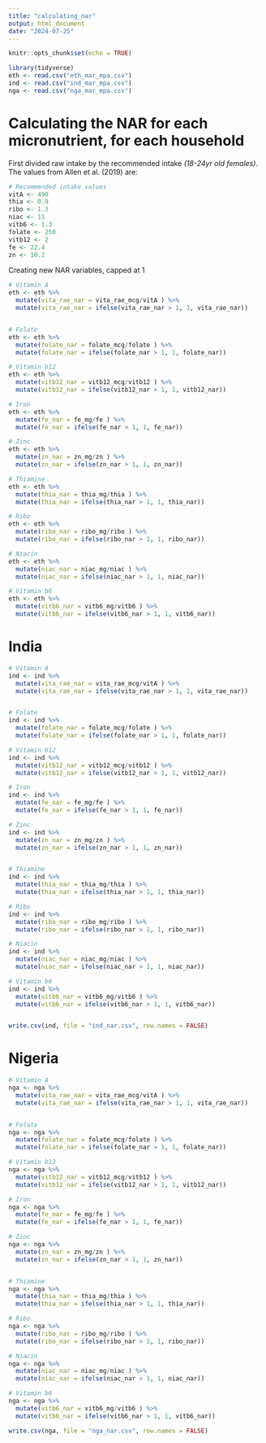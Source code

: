 ```yaml
---
title: "calculating_nar"
output: html_document
date: "2024-07-25"
---
```


```r
knitr::opts_chunk$set(echo = TRUE)
```
```r
library(tidyverse)
eth <- read.csv("eth_mar_mpa.csv")
ind <- read.csv("ind_mar_mpa.csv")
nga <- read.csv("nga_mar_mpa.csv")
```

# Calculating the NAR for each micronutrient, for each household

First divided raw intake by the recommended intake *(18-24yr old females)*. The values from Allen et al. (2019) are:

```r
# Recommended intake values
vitA <- 490
thia <- 0.9
ribo <- 1.3
niac <- 11
vitb6 <- 1.3
folate <- 250
vitb12 <- 2
fe <- 22.4
zn <- 10.2
```

Creating new NAR variables, capped at 1 
```r
# Vitamin A
eth <- eth %>% 
  mutate(vita_rae_nar = vita_rae_mcg/vitA ) %>% 
  mutate(vita_rae_nar = ifelse(vita_rae_nar > 1, 1, vita_rae_nar))


# Folate 
eth <- eth %>% 
  mutate(folate_nar = folate_mcg/folate ) %>% 
  mutate(folate_nar = ifelse(folate_nar > 1, 1, folate_nar))

# Vitamin b12
eth <- eth %>% 
  mutate(vitb12_nar = vitb12_mcg/vitb12 ) %>% 
  mutate(vitb12_nar = ifelse(vitb12_nar > 1, 1, vitb12_nar))

# Iron
eth <- eth %>% 
  mutate(fe_nar = fe_mg/fe ) %>% 
  mutate(fe_nar = ifelse(fe_nar > 1, 1, fe_nar))

# Zinc
eth <- eth %>% 
  mutate(zn_nar = zn_mg/zn ) %>% 
  mutate(zn_nar = ifelse(zn_nar > 1, 1, zn_nar))

# Thiamine
eth <- eth %>% 
  mutate(thia_nar = thia_mg/thia ) %>% 
  mutate(thia_nar = ifelse(thia_nar > 1, 1, thia_nar))

# Ribo
eth <- eth %>% 
  mutate(ribo_nar = ribo_mg/ribo ) %>% 
  mutate(ribo_nar = ifelse(ribo_nar > 1, 1, ribo_nar))

# Niacin
eth <- eth %>% 
  mutate(niac_nar = niac_mg/niac ) %>% 
  mutate(niac_nar = ifelse(niac_nar > 1, 1, niac_nar))

# Vitamin b6
eth <- eth %>% 
  mutate(vitb6_nar = vitb6_mg/vitb6 ) %>% 
  mutate(vitb6_nar = ifelse(vitb6_nar > 1, 1, vitb6_nar))


```


# India
```r
# Vitamin A
ind <- ind %>% 
  mutate(vita_rae_nar = vita_rae_mcg/vitA ) %>% 
  mutate(vita_rae_nar = ifelse(vita_rae_nar > 1, 1, vita_rae_nar))


# Folate 
ind <- ind %>% 
  mutate(folate_nar = folate_mcg/folate ) %>% 
  mutate(folate_nar = ifelse(folate_nar > 1, 1, folate_nar))

# Vitamin b12
ind <- ind %>% 
  mutate(vitb12_nar = vitb12_mcg/vitb12 ) %>% 
  mutate(vitb12_nar = ifelse(vitb12_nar > 1, 1, vitb12_nar))

# Iron
ind <- ind %>% 
  mutate(fe_nar = fe_mg/fe ) %>% 
  mutate(fe_nar = ifelse(fe_nar > 1, 1, fe_nar))

# Zinc
ind <- ind %>% 
  mutate(zn_nar = zn_mg/zn ) %>% 
  mutate(zn_nar = ifelse(zn_nar > 1, 1, zn_nar))


# Thiamine
ind <- ind %>% 
  mutate(thia_nar = thia_mg/thia ) %>% 
  mutate(thia_nar = ifelse(thia_nar > 1, 1, thia_nar))

# Ribo
ind <- ind %>% 
  mutate(ribo_nar = ribo_mg/ribo ) %>% 
  mutate(ribo_nar = ifelse(ribo_nar > 1, 1, ribo_nar))

# Niacin
ind <- ind %>% 
  mutate(niac_nar = niac_mg/niac ) %>% 
  mutate(niac_nar = ifelse(niac_nar > 1, 1, niac_nar))

# Vitamin b6
ind <- ind %>% 
  mutate(vitb6_nar = vitb6_mg/vitb6 ) %>% 
  mutate(vitb6_nar = ifelse(vitb6_nar > 1, 1, vitb6_nar))


write.csv(ind, file = "ind_nar.csv", row.names = FALSE)

```

# Nigeria
```r
# Vitamin A
nga <- nga %>% 
  mutate(vita_rae_nar = vita_rae_mcg/vitA ) %>% 
  mutate(vita_rae_nar = ifelse(vita_rae_nar > 1, 1, vita_rae_nar))


# Folate 
nga <- nga %>% 
  mutate(folate_nar = folate_mcg/folate ) %>% 
  mutate(folate_nar = ifelse(folate_nar > 1, 1, folate_nar))

# Vitamin b12
nga <- nga %>% 
  mutate(vitb12_nar = vitb12_mcg/vitb12 ) %>% 
  mutate(vitb12_nar = ifelse(vitb12_nar > 1, 1, vitb12_nar))

# Iron
nga <- nga %>% 
  mutate(fe_nar = fe_mg/fe ) %>% 
  mutate(fe_nar = ifelse(fe_nar > 1, 1, fe_nar))

# Zinc
nga <- nga %>% 
  mutate(zn_nar = zn_mg/zn ) %>% 
  mutate(zn_nar = ifelse(zn_nar > 1, 1, zn_nar))


# Thiamine
nga <- nga %>% 
  mutate(thia_nar = thia_mg/thia ) %>% 
  mutate(thia_nar = ifelse(thia_nar > 1, 1, thia_nar))

# Ribo
nga <- nga %>% 
  mutate(ribo_nar = ribo_mg/ribo ) %>% 
  mutate(ribo_nar = ifelse(ribo_nar > 1, 1, ribo_nar))

# Niacin
nga <- nga %>% 
  mutate(niac_nar = niac_mg/niac ) %>% 
  mutate(niac_nar = ifelse(niac_nar > 1, 1, niac_nar))

# Vitamin b6
nga <- nga %>% 
  mutate(vitb6_nar = vitb6_mg/vitb6 ) %>% 
  mutate(vitb6_nar = ifelse(vitb6_nar > 1, 1, vitb6_nar))

write.csv(nga, file = "nga_nar.csv", row.names = FALSE)
```


